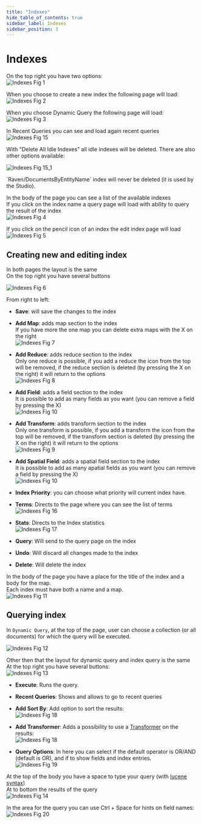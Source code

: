 ```yaml
---
title: "Indexes"
hide_table_of_contents: true
sidebar_label: Indexes
sidebar_position: 3
---
```



# Indexes

On the top right you have two options:  
![Indexes Fig 1](./assets/studio_indexes_1.PNG)

When you choose to create a new index the following page will load:  
![Indexes Fig 2](./assets/studio_indexes_2.PNG)  

When you choose Dynamic Query the following page will load:  
![Indexes Fig 3](./assets/studio_indexes_3.PNG) 

In Recent Queries you can see and load again recent queries  
![Indexes Fig 15](./assets/studio_indexes_15.PNG) 

With "Delete All Idle Indexes" all idle indexes will be deleted. There are also other options available:

![Indexes Fig 15_1](./assets/studio_indexes_15_1.PNG) 

<Admonition type="note" title="">
`Raven/DocumentsByEntityName` index will never be deleted (it is used by the Studio).
</Admonition>

In the body of the page you can see a list of the available indexes  
If you click on the index name a query page will load with ability to query the result of the index  
![Indexes Fig 4](./assets/studio_indexes_4.PNG) 

If you click on the pencil icon of an index the edit index page will load  
![Indexes Fig 5](./assets/studio_indexes_5.PNG)  

## Creating new and editing index

In both pages the layout is the same  
On the top right you have several buttons  

![Indexes Fig 6](./assets/studio_indexes_6.PNG)  

From right to left:  
- **Save**: will save the changes to the index   
    
- **Add Map**: adds map section to the index  
If you have more the one map you can delete extra maps with the X on the right   
![Indexes Fig 7](./assets/studio_indexes_7.PNG)   
   
- **Add Reduce**: adds reduce section to the index  
Only one reduce is possible, if you add a reduce the icon from the top will be removed, if the reduce section is deleted (by pressing the X on the right) it will return to the options  
![Indexes Fig 8](./assets/studio_indexes_8.PNG)    
   
- **Add Field**: adds a field section to the index   
It is possible to add as many fields as you want (you can remove a field by pressing the X)    
![Indexes Fig 10](./assets/studio_indexes_10.PNG)   
   
- **Add Transform**: adds transform section to the index  
Only one transform is possible, if you add a transform the icon from the top will be removed, if the transform section is deleted (by pressing the X on the right) it will return to the options  
![Indexes Fig 9](./assets/studio_indexes_9.PNG)   
   
- **Add Spatial Field**: adds a spatial field section to the index   
It is possible to add as many apatial fields as you want (you can remove a field by pressing the X)    
![Indexes Fig 10](./assets/studio_indexes_10_1.PNG)    
   
- **Index Priority**: you can choose what priority will current index have.         
- **Terms**: Directs to the page where you can see the list of terms  
![Indexes Fig 16](./assets/studio_indexes_16.PNG)    
   
- **Stats**: Directs to the Index statistics  
![Indexes Fig 17](./assets/studio_indexes_17.PNG)    
- **Query**: Will send to the query page on the index 
- **Undo**: Will discard all changes made to the index
- **Delete**: Will delete the index
   
In the body of the page you have a place for the title of the index and a body for the map.  
Each index must have both a name and a map.  
![Indexes Fig 11](./assets/studio_indexes_11.PNG)

## Querying index

In `Dynamic Query`, at the top of the page, user can choose a collection (or all documents) for which the query will be executed.   

![Indexes Fig 12](./assets/studio_indexes_12.PNG)

Other then that the layout for dynamic query and index query is the same  
At the top right you have several buttons:  
![Indexes Fig 13](./assets/studio_indexes_13.PNG)  

- **Execute**: Runs the query.
- **Recent Queries**: Shows and allows to go to recent queries
- **Add Sort By**: Add option to sort the results:  
![Indexes Fig 18](./assets/studio_indexes_18.PNG)  

- **Add Transformer**: Adds a possibility to use a [Transformer](../client-api/querying/results-transformation/result-transformers.mdx) on the results:  
![Indexes Fig 18](./assets/studio_indexes_18_1.PNG)  

- **Query Options**: In here you can select if the default operator is OR/AND (default is OR), and if to show fields and index entries.  
![Indexes Fig 19](./assets/studio_indexes_19.PNG)  

At the top of the body you have a space to type your query (with [lucene syntax](https://www.codeproject.com/Articles/29755/Introducing-Lucene-Net))  
At to bottom the results of the query  
![Indexes Fig 14](./assets/studio_indexes_14.PNG) 

In the area for the query you can use Ctrl + Space for hints on field names:  
![Indexes Fig 20](./assets/studio_indexes_20.PNG) 


